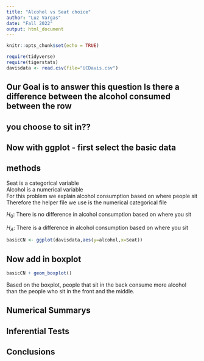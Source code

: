 ```yaml
---
title: "Alcohol vs Seat choice"
author: "Luz Vargas"
date: "Fall 2022"
output: html_document
---
```


```r
knitr::opts_chunk$set(echo = TRUE)
```

```r
require(tidyverse)
require(tigerstats)
davisdata <- read.csv(file="UCDavis.csv")
```
## Our Goal is to answer this question Is there a difference between the alcohol consumed between the row
## you choose to sit in??

## Now with ggplot - first select the basic data

## methods  
Seat is a categorical variable   
Alcohol is a numerical variable   
For this problem we explain alcohol consumption based on where people sit  
Therefore the helper file we use is the numerical categorical file  

$H_0$: There is no difference in alcohol consumption based on where you sit  

$H_A$: There is a difference in alcohol consumption based on where you sit  


```r
basicCN <- ggplot(davisdata,aes(y=alcohol,x=Seat))
```
## Now add in boxplot

```r
basicCN + geom_boxplot()
```
  
Based on the boxplot, people that sit in the back consume more alcohol than the people who sit in the front and the middle. 


## Numerical Summarys 

## Inferential Tests

## Conclusions


